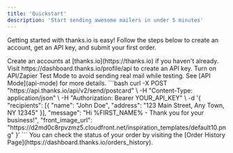 ```yaml
---
title: 'Quickstart'
description: 'Start sending awesome mailers in under 5 minutes'
---
```


Getting started with thanks.io is easy!  Follow the steps below to create an account, get an API key, and submit your first order.

<Steps>
  <Step title="Create Account">
    Create an accounts at [thanks.io](https://thanks.io) if you haven't already.
  </Step>
  <Step title="Create An API Key">
    Visit https://dashboard.thanks.io/profile/api to create an API key.
  </Step>
  <Step title="Enable Testing Mode">
    Turn on API/Zapier Test Mode to avoid sending real mail while testing.  See [API Mode](api-mode) for more details.
  </Step>
  <Step title="Submit Your First Order">
  ```bash
  curl -X POST "https://api.thanks.io/api/v2/send/postcard" \
    -H "Content-Type: application/json" \
    -H "Authorization: Bearer YOUR_API_KEY" \
    -d '{
      "recipients": [{ 
        "name": "John Doe", 
        "address": "123 Main Street, Any Town, NY 12345"
      }],
      "message": "Hi %FIRST_NAME% - Thank you for your business!",
      "front_image_url": "https://d2md0c8rpvzmz5.cloudfront.net/inspiration_templates/default10.png"
    }'
    ```
  </Step>
  <Step title="Check Your Order Status">
    You can check the status of your order by visiting the [Order History Page](https://dashboard.thanks.io/orders_history).
  </Step>

  
</Steps>